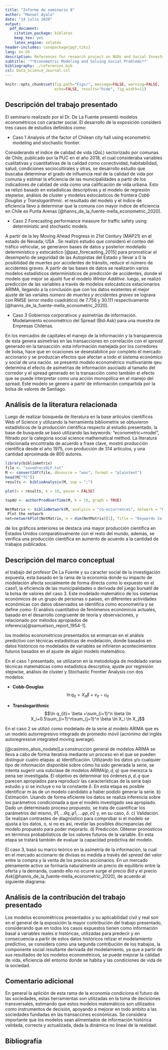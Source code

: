 ```yaml
---
title: "Informe de seminario 8"
author: "Manuel Ayala"
date: "14 julio 2020"
output: 
  pdf_document: 
    citation_package: biblatex
    keep_tex: yes
    latex_engine: xelatex
header-includes: \usepackage{pgf,tikz}
lang: en-US
description: References for research project on NGOs and Social Investment
subtitle: '**Econometric Modeling and Solving Social Problems**'
bibliography: ./references.bib
csl: Data_Science_Journal.csl
---
```


```r
knitr::opts_chunk$set(fig.path="Figs/", message=FALSE, warning=FALSE,
                      echo=FALSE, results="hide", fig.width=11)
```


## Descripción del trabajo presentado

El seminario realizado por el Dr. De La Fuente presentó modelos econométricos con carácter social. El desarrollo de la exposición consideró tres casos de estudios definidos como:

* Caso 1 Analysis of the factor of Chilean city hall using econometric modeling and stochastic frontier.

Considerando el índice de calidad de vida $(QoL)$ sectorizado por comunas de Chile, publicado por la PUC en el año 2018, el cual consideraba variables cualitativas y cuantitativas de la calidad como conectividad, habitabilidad, salud, condiciones sociocultirales y otras, se desarrollo estudio que buscaba determinar el grado de influencia real de la calidad de vida por comuna y estimar la eficiencia de las municipalidades a partir de los indicadores de calidad de vida como una calificación de vida urbana. Esto se relizó basado en estadísticas descriptivas y el modelo de regresión *stepwise*, análisis  de cluster y modelos estocásticos de frontera *Cobb Douglas y Translogarithmic*. el resultado del modelo y el índice de eficiencia llevo a determinar que la comuna con mayor índice de eficiencia en Chile es Punta Arenas [@hanns_de_la_fuente-mella_econometric_2020].

* Caso 2 Forecasting performance measure for traffic safety using deterministic and stochastic models.

A partir de la ley Moving Ahead Progress in 21st Century (MAP21) en el estado de Nevada, USA . Se realizó estudio que consideró el conteo del tráfico vehicular, se generaron bases de datos y posterior modelado determinístico y estocástico [@paz_forecasting_2015] para pronosticar el desempeño de seguridad de las Autopistas del Estado y llevar a 0 la posibilidad de muertes por accidentes de tránsito, reducir el número de accidentes graves. A partir de las bases de datos se realizarón varios modelos estadísticos determinísticos de predicción de accidentes, donde el modelo que mejor se ajustó fue el modelo *Winter Additive*. luego, se realizó predicción de las variables a través de modelos estocásticos estacionarios ARIMA, llegando a la conclusión que con los datos existentes el mejor ajuste de las variales *número de muertes y accidentes graves* se lograva con RMSE (error medio cuadrático) de 7.756 y 30.111 respectivamente [@hanns_de_la_fuente-mella_econometric_2020].

* Caso 3 Gobiernos corporativos y asimetrías de información. Modelamiento econométrico del Spread (Bid-Ask) para una muestra de Empresas Chilenas.

En los mercados de capitales el manejo de la información y la transparencia de esta genera asimetrías en las transacciones en correlación con el *spread* generado en la tansacción. esta información manejada por los corredores de bolsa, hace que en ocaciones se desestabilice por completo el mercado accionario y se produzcan efectos que afectan a todo el sistema económico y social de una nación. se presentó modelo econométrico multivariante qeu determina el efecto de asimetrias de información asociado al tamaño del corredor y el spread generado en la transacción como también el efecto que se puede interpretar como una acción monopólica en el manejo del spread. Este modelo se genero a partir de información compartida por la bolsa de valores de Santiago.  


## Análisis de la literatura relacionada

Luego de realizar búsqueda de literatura en la base artículos científicos Web of Science y utilizando la herramienta bibliometrix se obtuvieron estadísticos de la producción científica respecto al estudio presentado, la base de busqueda se basó utilizando las keywords: “econometric+model”, filtrado por la categoria social science mathematical method.
La literatura relacionada encontrada de acuerdo a frase clave, mostró producción científica desde el año 1975, con producción de 314 artículos, y una cantidad aproximada de 800 autores.


```r
library(bibliometrix)   
file <- "savedrecsDLF.txt"
M <- convert2df(file, dbsource = "wos", format = "plaintext")
head(M["TC"])
results <- biblioAnalysis(M, sep = ";")
```

```r
plot(x = results, k = 10, pause = FALSE)
```

```r
topAU <- authorProdOverTime(M, k = 10, graph = TRUE)
```


```r
NetMatrix <- biblioNetwork(M, analysis = "co-occurrences", network = "keywords", sep = ";")
 Plot the network
net=networkPlot(NetMatrix, n = dim(NetMatrix)[1], Title = "Keywords Co-Ocurrences", type = "circle", size=TRUE, remove.multiple=FALSE,labelsize=0.7,cluster="none")
```

de los gráficos anteriores se destaca una mayor producción científica en Estados Unidos comparatiovamente con el resto del mundo, además, se verifica una producción científica en aumento de acuerdo a la cantidad de trabajos publicados.

## Descripción del marco conceptual

el trabajo del profesor De La Fuente y su caracter social de la investigación expuesta, esta basado en la rama de la economía donde su impacto de modelación afecta socialmente de forma directa como lo expuesto en el caso1, la eficiencia de las municipalidades o derivada del juego bursatil de la bolsa de valores del caso 3. Este modelado matemático de los sistemas económicos de un grupo de personas o paises, en diferentes actividades económicas con datos observados se identifica como econometría y se define como: El análisis cuantitativo de fenómenos económicos actuales, basado en el desarrollo congruente de teoría y observaciones, y relacionado por métodos apropiados de inferencia[@samuelson_report_1954-1].

los modelos econométricos presentados se enmarcan en el análsis predictivo con técnicas estadísticas de modelación, donde basados en datos históricos no modelados de variables se infirieron acontecimientos futuros basados en el ajuste de algún modelo matemático. 

En el caso 1 presentado, se utilizaron en la metodología de modelado varias técnicas matemáticas como estadística descrptiva, ajuste por regresión stepwise, análisis de cluster y Stochastic Frontier Analysis con dos modelos:

* **Cobb-Douglas**
$$\ln q_{it}=X_{it}\beta +v_{it}-u_{it}$$

* **Translogarithmic**
$$\ln q_{it}= \beta +\sum_{i=1}^n \beta \ln X_i+0.5\sum_{i=1}^n\sum_{j=1}^n \beta \ln X_i \ln X_j$$


En el caso 2 se utilizó como modelado de la serie al modelo ARIMA que es un modelo autorregresivo integrado de promedio móvil (acrónimo del inglés autoregressive integrated moving average). 

[@casimiro_alisis_nodate]La construcción general de modelos ARIMA se lleva a cabo de forma iterativa mediante un proceso en el que se pueden distinguir cuatro etapas:
a) Identificación. Utilizando los datos y/o cualquier tipo de información disponible sobre cómo ha sido generada la serie, se intenta sugerir una subclase de modelos ARIMA$(p, d, q)$ que merezca la pena ser investigada. El objetivo es determinar los órdenes $p,d,q$ que parecen apropiados para reproducir las características de la serie bajo estudio y si se incluye o no la constante $δ$. En esta etapa es posible identificar m ́as de un modelo candidato a haber podido generar la serie.
b) Estimación. Usando de forma eficiente los datos se realiza inferencia sobre los parámetros condicionada a que el modelo investigado sea apropiado.
Dado un determinado proceso propuesto, se trata de cuantificar los parámetros del mismo, $θ1,...θq, φ1,...φp , σ2$ y, en su caso, $δ$.
c) Validación. Se realizan contrastes de diagnóstico para comprobar si el modelo se ajusta a los datos, o, si no es así, revelar las posibles discrepancias del modelo propuesto para poder mejorarlo.
d) Predicción. Obtener pronósticos en términos probabilísticos de los valores futuros de la variable. En esta etapa se tratará también de evaluar la capacidad predictiva del modelo.


El caso 3, basó su marco teórico en la asimetría de la información, la cual en el mercado accionario de divisas es medida a través del *spread* del valor entre la compra y la venta de los precios accionarios. En un mercado plenamente activo se formaría naturalmente un precio de equilibrio entre la oferta y la demanda, cuando ello no ocurre surge el precio *Bid* y el precio *Ask*[@hanns_de_la_fuente-mella_econometric_2020], de acuerdo al siguiente diagrama:

\tikzset{every picture/.style={line width=0.75pt}} 

\begin{tikzpicture}[x=0.75pt,y=0.75pt,yscale=-1,xscale=1]
%uncomment if require: \path (0,300); %set diagram left start at 0, and has height of 300

%Shape: Axis 2D [id:dp19527234072026634] 
\draw  (151.2,238.94) -- (430.21,238.65)(178.8,44.76) -- (179.14,260.49) (423.2,233.66) -- (430.21,238.65) -- (423.22,243.66) (173.81,51.77) -- (178.8,44.76) -- (183.81,51.76)  ;
%Shape: Free Drawing [id:dp21753955847160644] 
\draw  [color={rgb, 255:red, 245; green, 166; blue, 35 }  ,draw opacity=1 ][line width=3] [line join = round][line cap = round] (184.26,189.14) .. controls (195.59,189.14) and (220.51,170.8) .. (230.53,165.35) .. controls (265.53,146.32) and (302.69,130.86) .. (339.6,114.92) .. controls (354.06,108.67) and (369.1,103.88) .. (382.56,95.89) .. controls (383.34,95.42) and (389.17,91.84) .. (389.17,91.13) ;
%Shape: Free Drawing [id:dp6240527636898042] 
\draw  [color={rgb, 255:red, 74; green, 144; blue, 226 }  ,draw opacity=1 ][line width=3] [line join = round][line cap = round] (174.34,96.84) .. controls (176.08,96.84) and (192.37,105.2) .. (196.37,106.35) .. controls (237.24,118.12) and (274.62,142.01) .. (313.16,162.5) .. controls (326.67,169.68) and (345.47,171.44) .. (359.43,178.68) .. controls (365.37,181.76) and (369.33,186.11) .. (374.85,189.14) .. controls (387.3,195.98) and (395.57,198.47) .. (405.7,207.23) ;
%Shape: Boxed Line [id:dp9017109815625127] 
\draw [color={rgb, 255:red, 208; green, 2; blue, 27 }  ,draw opacity=1 ]   (178.61,143) -- (316,141.56) ;
%Straight Lines [id:da5408328549080522] 
\draw    (165,114) -- (395.78,112.06) ;
%Straight Lines [id:da09197087660853087] 
\draw    (166,176) -- (398.03,174.8) ;
%Shape: Brace [id:dp7372954089935925] 
\draw   (415.16,175.98) .. controls (419.83,175.91) and (422.13,173.55) .. (422.06,168.88) -- (421.79,150.42) .. controls (421.69,143.75) and (423.97,140.39) .. (428.64,140.32) .. controls (423.97,140.39) and (421.59,137.09) .. (421.5,130.42)(421.54,133.42) -- (421.27,114.32) .. controls (421.2,109.65) and (418.83,107.35) .. (414.16,107.42) ;


% Text Node
\draw (433.47,130.38) node [anchor=north west][inner sep=0.75pt]   [align=left] {{\fontsize{0.67em}{0.8em}\selectfont \textbf{Spread \ BID-ASK}}};
% Text Node
\draw (122,104) node [anchor=north west][inner sep=0.75pt]   [align=left] {{\tiny Precio ASK}};
% Text Node
\draw (123,164) node [anchor=north west][inner sep=0.75pt]   [align=left] {{\tiny Precio BID}};
% Text Node
\draw (321,131) node [anchor=north west][inner sep=0.75pt]   [align=left] {{\tiny PRECIO EQUILIBRIO}};
% Text Node
\draw (398,77) node [anchor=north west][inner sep=0.75pt]   [align=left] {{\tiny OFERTA}};
% Text Node
\draw (407,202) node [anchor=north west][inner sep=0.75pt]   [align=left] {{\tiny DEMANDA}};


\end{tikzpicture}


## Análisis de la contribución del trabajo presentado

Los modelos econométricos presentados y su aplicabilidad civil y real son en el general de la exposición la mayor contribución del trabajo presentado, considerando que en todos los casos expuestos tienen como información basal a variables reales e históricas, utilizadas para predecir y en consecuencia a partir de estos datos históricos relizar el modelamiento predictivo, se considera como una segunda contribución de los trabajos, la componente social resultante derivada del modelamiento, ya que a partir de sus resultados de los modelos econométricos, se puede mejorar la calidad de vida, eficiencia del entorno donde se habita y las condiciones de vida de la sociedad. 

## Comentario adicional

En general la aplición de esta rama de la economía condiciona el futuro de las sociedades, estas herramientas son utilizadas en la toma de deciciones transversales, estimando que estos modelos matemáticos son utilizados como instrumentos de decisión, apoyando a mejorar en todo ambito a las sociedades fundadas en las transaccines económicas. Se considera importante que los modelos sean alimentados de información histórica validada, correcta y actualizada, dada la dinámica no lineal de la realidad.

## Bibliografía






